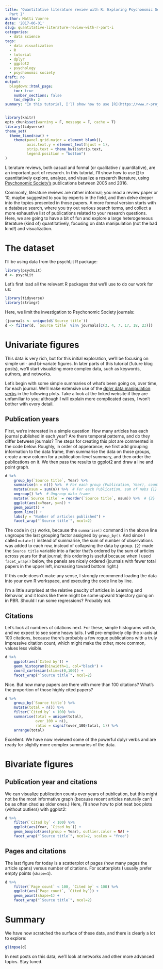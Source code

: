 ```yaml
---
title: 'Quantitative literature review with R: Exploring Psychonomic Society Journals,
  Part I'
author: Matti Vuorre
date: '2017-06-01'
slug: quantitative-literature-review-with-r-part-i
categories:
  - data science
tags:
  - data visualization
  - R
  - tutorial
  - dplyr
  - ggplot2
  - psychology
  - psychonomic society
draft: no
output:
  blogdown::html_page:
    toc: true
    number_sections: false
    toc_depth: 2
summary: "In this tutorial, I'll show how to use [R](https://www.r-project.org/) to quantitatively explore, analyze, and visualize a research literature, using [Psychonomic Society's](http://www.psychonomic.org/) publications"
---
```


```r
library(knitr)
opts_chunk$set(warning = F, message = F, cache = T)
library(tidyverse)
theme_set(
  theme_linedraw() +
    theme(panel.grid.major = element_blank(),
          axis.text.y = element_text(hjust = 1), 
          strip.text = theme_bw()$strip.text,
          legend.position = "bottom")
)
```

Literature reviews, both casual and formal (or qualitative / quantitative), are an important part of research. In this tutorial, I'll show how to use [R](https://www.r-project.org/) to quantitatively explore, analyze, and visualize a research literature, using [Psychonomic Society's](http://www.psychonomic.org/) publications between 2005 and 2016. 

Commonly, literature reviews are rather informal; you read a review paper or 10, maybe suggested to you by experts in the field, and then delve deeper into the topics presented in those papers. A more formal version starts with a database search, where you try out various search terms, and collect a more exhaustive list of publications related to your research questions. Here, we are going to have a bit of fun and explore a large heterogeneous literature (kind of) quantitatively, focusing on data manipulation (not the bad kind!) and visualization.

# The dataset

I'll be using data from the psychLit R package:

```r
library(psychLit)
d <- psychLit
```

Let's first load all the relevant R packages that we'll use to do our work for us:

```r
library(tidyverse)
library(stringr)
```

Here, we limit the investigation to Psychonomic Society journals:

```r
(journals <- unique(d$`Source title`))
d <- filter(d, `Source title` %in% journals[c(3, 4, 7, 17, 18, 23)])
```

# Univariate figures

This data is very rich, but for this initial exploration, we'll be focusing on simple uni- and bi-variate figures. In later parts of this tutorial (future blog posts), we'll start visualizing more complex data, such as keywords, authors, and networks.

Let's begin with some simple summaries of what's been going on, over time, for each journal. We'll make extensive use of the [dplyr data manipulation verbs](http://dplyr.tidyverse.org/articles/dplyr.html) in the following plots. Take a look at the linked website if they are unfamiliar to you; although I will explain more complicated cases, I won't bother with every detail.

## Publication years

First, we're interested in a simple question: How many articles has each journal published in each year? Are there temporal patterns, and do they differ between journals? The steps for creating this plot are commented in the code below. Roughly, in order of appearance, we first add grouping information to the data frame, then summarise the data on those groups, create a new column for a publication-level summary, and then order the publications on it. We then pass the results to ggplot2 and draw a line and point graph.

```r
d %>% 
    group_by(`Source title`, Year) %>% 
    summarise(n = n()) %>%  # For each group (Publication, Year), count nobs
    mutate(nsum = sum(n)) %>%  # For each Publication, sum of nobs {1}
    ungroup() %>%  # Ungroup data frame
    mutate(`Source title` = reorder(`Source title`, nsum)) %>%  # {2}
    ggplot(aes(x=Year, y=n)) +
    geom_point() +
    geom_line() +
    labs(y = "Number of articles published") +
    facet_wrap("`Source title`", ncol=2)
```

The code in `{1}` works, because the `summarise()` command in the above line ungroups the last grouping factor assigned by `group_by()`. And since I called `mutate()` instead of summarise, the sum of number of observations was added to each row, instead of collapsing the data by group. `{2}` made the `Source title` variable into a factor that's ordered by the sum of articles across years for that journal; this ordering is useful because when I used `facet_wrap()` below, the panels are nicely ordered (journals with fewer total papers in the upper left, increasing toward bottom right.)

If this code doesn't make any sense, I strongly recommend loading the data into your own R workspace, and executing the code line by line.

I'm a little surprised at the relative paucity of articles in Learning and Behavior, and it looks like there might be some upward trajectory going on in PBR. Should I run some regressions? Probably not.

## Citations

Let's look at numbers of citations next. For these, simple histograms will do, and we expect to see some heavy tails. I will pre-emptively clip the x-axis at 100 citations, because there's probably a few rogue publications with a truly impressive citation count, which might make the other, more common, values less visible.

```r
d %>% 
    ggplot(aes(`Cited by`)) +
    geom_histogram(binwidth=1, col="black") +
    coord_cartesian(xlim=c(0,100)) +
    facet_wrap("`Source title`", ncol=2)
```

Nice. But how many papers are there with more than 100 citations? What's the proportion of those highly cited papers?

```r
d %>%
    group_by(`Source title`) %>%
    mutate(total = n()) %>% 
    filter(`Cited by` > 100) %>% 
    summarise(total = unique(total),
              over_100 = n(),
              ratio = signif(over_100/total, 1)) %>% 
    arrange(total)
```

Excellent. We have now reviewed some of the powerful dplyr verbs and are ready for slightly more complex summaries of the data.

# Bivariate figures

## Publication year and citations

We can visualize publication counts over years of publication, but this might not be the most informative graph (because recent articles naturally can't be as often cited as older ones.) Here, I'll show how to plot neat box plots (without outliers) with ggplot2:

```r
d %>% 
    filter(`Cited by` < 100) %>% 
    ggplot(aes(Year, `Cited by`)) +
    geom_boxplot(aes(group = Year), outlier.color = NA) +
    facet_wrap("`Source title`", ncol=2, scales = "free")
```

## Pages and citations

The last figure for today is a scatterplot of pages (how many pages the article spans) versus number of citations. For scatterplots I usually prefer empty points (`shape=1`).

```r
d %>% 
    filter(`Page count` < 100, `Cited by` < 100) %>% 
    ggplot(aes(`Page count`, `Cited by`)) +
    geom_point(shape=1) +
    facet_wrap("`Source title`", ncol=2)
```

# Summary 

We have now scratched the surface of these data, and there is clearly a lot to explore:

```r
glimpse(d)
```

In next posts on this data, we'll look at networks and other more advanced topics. Stay tuned.
